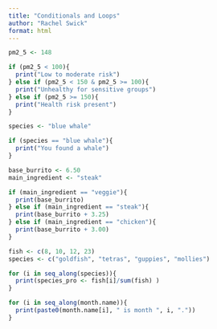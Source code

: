 ```yaml
---
title: "Conditionals and Loops"
author: "Rachel Swick"
format: html
---
```


```r
pm2_5 <- 148

if (pm2_5 < 100){
  print("Low to moderate risk")
} else if (pm2_5 < 150 & pm2_5 >= 100){
  print("Unhealthy for sensitive groups")
} else if (pm2_5 >= 150){
  print("Health risk present")
}
```

```r
species <- "blue whale"

if (species == "blue whale"){
  print("You found a whale")
} 
```

```r
base_burrito <- 6.50
main_ingredient <- "steak"

if (main_ingredient == "veggie"){
  print(base_burrito)
} else if (main_ingredient == "steak"){
  print(base_burrito + 3.25)
} else if (main_ingredient == "chicken"){
  print(base_burrito + 3.00)
}


```

```r
fish <- c(8, 10, 12, 23)
species <- c("goldfish", "tetras", "guppies", "mollies")

for (i in seq_along(species)){
  print(species_pro <- fish[i]/sum(fish) )
}
```

```r
for (i in seq_along(month.name)){
  print(paste0(month.name[i], " is month ", i, "."))
}
```







































